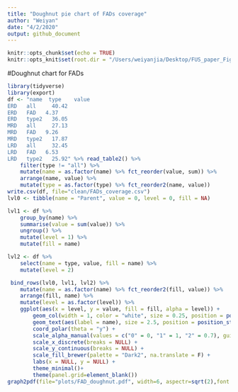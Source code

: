 ```yaml
---
title: "Doughnut pie chart of FADs coverage"
author: "Weiyan"
date: "4/2/2020"
output: github_document
---
```


```r
knitr::opts_chunk$set(echo = TRUE)
knitr::opts_knit$set(root.dir = "/Users/weiyanjia/Desktop/FUS_paper_Figures/FUS_Paper")
```
#Doughnut chart for FADs

```r
library(tidyverse)
library(export)
df <- "name  type    value
ERD   all     40.42
ERD   FAD   4.37
ERD   type2   36.05
MRD   all     27.13
MRD   FAD   9.26
MRD   type2   17.87
LRD   all     32.45
LRD   FAD   6.53
LRD   type2   25.92" %>% read_table2() %>%
    filter(type != "all") %>%
    mutate(name = as.factor(name) %>% fct_reorder(value, sum)) %>%
    arrange(name, value) %>%
    mutate(type = as.factor(type) %>% fct_reorder2(name, value))
write.csv(df, file="clean/FADs_coverage.csv")
lvl0 <- tibble(name = "Parent", value = 0, level = 0, fill = NA)

lvl1 <- df %>%
    group_by(name) %>%
    summarise(value = sum(value)) %>%
    ungroup() %>%
    mutate(level = 1) %>%
    mutate(fill = name)

lvl2 <- df %>%
    select(name = type, value, fill = name) %>%
    mutate(level = 2)

 bind_rows(lvl0, lvl1, lvl2) %>%
    mutate(name = as.factor(name) %>% fct_reorder2(fill, value)) %>%
    arrange(fill, name) %>%
    mutate(level = as.factor(level)) %>%
    ggplot(aes(x = level, y = value, fill = fill, alpha = level)) +
        geom_col(width = 1, color = "white", size = 0.25, position = position_stack()) +
        geom_text(aes(label = name), size = 2.5, position = position_stack(vjust = 0.5)) +
        coord_polar(theta = "y") +
        scale_alpha_manual(values = c("0" = 0, "1" = 1, "2" = 0.7), guide = F) +
        scale_x_discrete(breaks = NULL) +
        scale_y_continuous(breaks = NULL) +
        scale_fill_brewer(palette = "Dark2", na.translate = F) +
        labs(x = NULL, y = NULL) +
        theme_minimal()+
        theme(panel.grid=element_blank())
graph2pdf(file="plots/FAD_doughnut.pdf", width=6, aspectr=sqrt(2),font = "Arial",bg = "transparent")
```